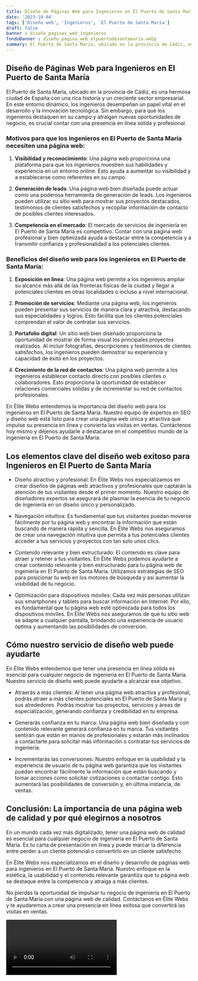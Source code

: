 ```yaml
---
title: Diseño de Páginas Web para Ingenieros en El Puerto de Santa María
date: '2023-10-04'
tags: ['Diseño web', 'Ingenieros', 'El Puerto de Santa María']
draft: false
banner : diseño_paginas_web_ingenieros
fondoBanner : diseño_pagina_web_elpuertodesantamaría.webp
summary: El Puerto de Santa María, ubicado en la provincia de Cádiz, es una hermosa ciudad de España con una rica historia y un creciente sector empresarial. En este entorno dinámico, los ingenieros desempeñan un papel vital en el desarrollo y la innovación tecnológica. Sin embargo, para que los ingenieros destaquen en su campo y atraigan nuevas oportunidades de negocio, es crucial contar con una presencia en línea sólida y profesional.
---
```


## Diseño de Páginas Web para Ingenieros en El Puerto de Santa María

El Puerto de Santa María, ubicado en la provincia de Cádiz, es una hermosa ciudad de España con una rica historia y un creciente sector empresarial. En este entorno dinámico, los ingenieros desempeñan un papel vital en el desarrollo y la innovación tecnológica. Sin embargo, para que los ingenieros destaquen en su campo y atraigan nuevas oportunidades de negocio, es crucial contar con una presencia en línea sólida y profesional.

### Motivos para que los ingenieros en El Puerto de Santa María necesiten una página web:

1. **Visibilidad y reconocimiento**: Una página web proporciona una plataforma para que los ingenieros muestren sus habilidades y experiencia en un entorno online. Esto ayuda a aumentar su visibilidad y a establecerse como referentes en su campo.

2. **Generación de leads**: Una página web bien diseñada puede actuar como una poderosa herramienta de generación de leads. Los ingenieros pueden utilizar su sitio web para mostrar sus proyectos destacados, testimonios de clientes satisfechos y recopilar información de contacto de posibles clientes interesados.

3. **Competencia en el mercado**: El mercado de servicios de ingeniería en El Puerto de Santa María es competitivo. Contar con una página web profesional y bien optimizada ayuda a destacar entre la competencia y a transmitir confianza y profesionalidad a los potenciales clientes.

### Beneficios del diseño web para los ingenieros en El Puerto de Santa María:

1. **Exposición en línea**: Una página web permite a los ingenieros ampliar su alcance más allá de las fronteras físicas de la ciudad y llegar a potenciales clientes en otras localidades o incluso a nivel internacional.

2. **Promoción de servicios**: Mediante una página web, los ingenieros pueden presentar sus servicios de manera clara y atractiva, destacando sus especialidades y logros. Esto facilita que los clientes potenciales comprendan el valor de contratar sus servicios.

3. **Portafolio digital**: Un sitio web bien diseñado proporciona la oportunidad de mostrar de forma visual los principales proyectos realizados. Al incluir fotografías, descripciones y testimonios de clientes satisfechos, los ingenieros pueden demostrar su experiencia y capacidad de éxito en los proyectos.

4. **Crecimiento de la red de contactos**: Una página web permite a los ingenieros establecer contacto directo con posibles clientes o colaboradores. Esto proporciona la oportunidad de establecer relaciones comerciales sólidas y de incrementar su red de contactos profesionales.

En Élite Webs entendemos la importancia del diseño web para los ingenieros en El Puerto de Santa María. Nuestro equipo de expertos en SEO y diseño web está listo para crear una página web única y atractiva que impulse su presencia en línea y convierta las visitas en ventas. Contáctenos hoy mismo y déjenos ayudarle a destacarse en el competitivo mundo de la ingeniería en El Puerto de Santa María.

<GifSeo />

<Cta />

## Los elementos clave del diseño web exitoso para Ingenieros en El Puerto de Santa María

- Diseño atractivo y profesional: En Élite Webs nos especializamos en crear diseños de páginas web atractivos y profesionales que captarán la atención de tus visitantes desde el primer momento. Nuestro equipo de diseñadores expertos se asegurará de plasmar la esencia de tu negocio de ingeniería en un diseño único y personalizado.

- Navegación intuitiva: Es fundamental que tus visitantes puedan moverse fácilmente por tu página web y encontrar la información que están buscando de manera rápida y sencilla. En Élite Webs nos aseguramos de crear una navegación intuitiva que permita a tus potenciales clientes acceder a tus servicios y proyectos con tan solo unos clics.

- Contenido relevante y bien estructurado: El contenido es clave para atraer y retener a tus visitantes. En Élite Webs podemos ayudarte a crear contenido relevante y bien estructurado para tu página web de ingeniería en El Puerto de Santa María. Utilizamos estrategias de SEO para posicionar tu web en los motores de búsqueda y así aumentar la visibilidad de tu negocio.

- Optimización para dispositivos móviles: Cada vez más personas utilizan sus smartphones y tablets para buscar información en Internet. Por ello, es fundamental que tu página web esté optimizada para todos los dispositivos móviles. En Élite Webs nos aseguramos de que tu sitio web se adapte a cualquier pantalla, brindando una experiencia de usuario óptima y aumentando las posibilidades de conversión.

## Cómo nuestro servicio de diseño web puede ayudarte

En Élite Webs entendemos que tener una presencia en línea sólida es esencial para cualquier negocio de ingeniería en El Puerto de Santa María. Nuestro servicio de diseño web puede ayudarte a alcanzar ese objetivo.

- Atraerás a más clientes: Al tener una página web atractiva y profesional, podrás atraer a más clientes potenciales en El Puerto de Santa María y sus alrededores. Podrás mostrar tus proyectos, servicios y áreas de especialización, generando confianza y credibilidad en tu empresa.

- Generarás confianza en tu marca: Una página web bien diseñada y con contenido relevante generará confianza en tu marca. Tus visitantes sentirán que están en manos de profesionales y estarán más inclinados a contactarte para solicitar más información o contratar tus servicios de ingeniería.

- Incrementarás las conversiones: Nuestro enfoque en la usabilidad y la experiencia de usuario de tu página web garantiza que los visitantes puedan encontrar fácilmente la información que están buscando y tomar acciones como solicitar cotizaciones o contactar contigo. Esto aumentará las posibilidades de conversión y, en última instancia, de ventas.

## Conclusión: La importancia de una página web de calidad y por qué elegirnos a nosotros

En un mundo cada vez más digitalizado, tener una página web de calidad es esencial para cualquier negocio de ingeniería en El Puerto de Santa María. Es tu carta de presentación en línea y puede marcar la diferencia entre perder a un cliente potencial o convertirlo en un cliente satisfecho.

En Élite Webs nos especializamos en el diseño y desarrollo de páginas web para ingenieros en El Puerto de Santa María. Nuestro enfoque en la estética, la usabilidad y el contenido relevante garantiza que tu página web se destaque entre la competencia y atraiga a más clientes.

No pierdas la oportunidad de impulsar tu negocio de ingeniería en El Puerto de Santa María con una página web de calidad. Contáctanos en Élite Webs y te ayudaremos a crear una presencia en línea exitosa que convertirá las visitas en ventas.

<Video />

<CtaBot job='Ingenieros' city='El Puerto de Santa María'/>

<Gmaps query='El Puerto de Santa María+españa+maps' />